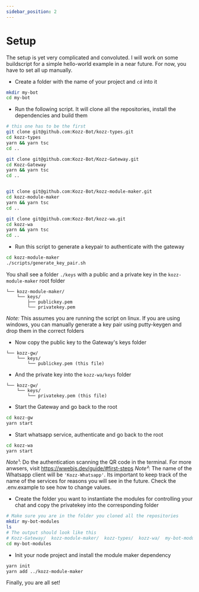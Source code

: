 ```yaml
---
sidebar_position: 2
---
```


# Setup

The setup is yet very complicated and convoluted. I will work on some buildscript for a simple hello-world example in a near future. For now, you have to set all up manually.

- Create a folder with the name of your project and `cd` into it

```bash
mkdir my-bot
cd my-bot
```

- Run the following script. It will clone all the repositories, install the dependencies and build them

```bash
# this one has to be the first
git clone git@github.com:Kozz-Bot/kozz-types.git
cd kozz-types
yarn && yarn tsc
cd ..

git clone git@github.com:Kozz-Bot/Kozz-Gateway.git
cd Kozz-Gateway
yarn && yarn tsc
cd ..


git clone git@github.com:Kozz-Bot/kozz-module-maker.git
cd kozz-module-maker
yarn && yarn tsc
cd ..

git clone git@github.com:Kozz-Bot/kozz-wa.git
cd kozz-wa
yarn && yarn tsc
cd ..
```

- Run this script to generate a keypair to authenticate with the gateway

```bash
cd kozz-module-maker
./scripts/generate_key_pair.sh
```

You shall see a folder `./keys` with a public and a private key in the `kozz-module-maker` root folder

```
└── kozz-module-maker/
    └── keys/
        ├── publickey.pem
        └── privatekey.pem
```

_Note:_ This assumes you are running the script on linux. If you are using windows, you can manually generate a key pair using putty-keygen and drop them in the correct folders

- Now copy the public key to the Gateway's keys folder

```
└── kozz-gw/
    └── keys/
        └── publickey.pem (this file)
```

- And the private key into the `kozz-wa/keys` folder

```
└── kozz-gw/
    └── keys/
        └── privatekey.pem (this file)
```

- Start the Gateway and go back to the root

```bash
cd kozz-gw
yarn start
```

- Start whatsapp service, authenticate and go back to the root

```bash
cd kozz-wa
yarn start
```

_Note¹_: Do the authentication scanning the QR code in the terminal. For more anwsers, visit https://wwebjs.dev/guide/#first-steps
_Note²_: The name of the Whatsapp client will be `'Kozz-Whatsapp'`. Its important to keep track of the name of the services for reasons you will see in the future. Check the .env.example to see how to change values.

- Create the folder you want to instantiate the modules for controlling your chat and copy the privatekey into the corresponding folder

```bash
# Make sure you are in the folder you cloned all the repositories
mkdir my-bot-modules
ls
# The output should look like this
# Kozz-Gateway/  kozz-module-maker/  kozz-types/  kozz-wa/  my-bot-modules/
cd my-bot-modules
```

- Init your node project and install the module maker dependency

```bash
yarn init
yarn add ../kozz-module-maker
```

Finally, you are all set!
